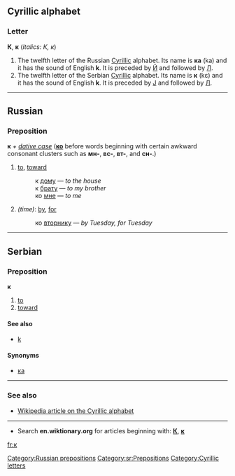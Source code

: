 ==Cyrillic alphabet==
===Letter===
'''К''', '''к''' (''italics: К, к'')

#The twelfth letter of the Russian [[Cyrillic]] alphabet. Its name is '''ка''' (ka) and it has the sound of English '''k'''. It is preceded by [[й|Й]] and followed by [[л|Л]].
#The twelfth letter of the Serbian [[Cyrillic]] alphabet. Its name is '''к''' (kɛ) and it has the sound of English '''k'''. It is preceded by [[ј|Ј]] and followed by [[л|Л]].

----

==Russian==
[[Category:Russian prepositions]]
===Preposition===
'''к''' ''+ [[dative case]]'' ('''[[ко]]''' before words beginning with certain awkward consonant clusters such as '''мн-''', '''вс-''', '''вт-''', and '''сн-'''.)

# [[to]], [[toward]]
#:к [[дом|дому]] — ''to the house''
#:к [[брат|брату]] — ''to my brother''
#:ко [[я|мне]] — ''to me''
#''(time)'': [[by]], [[for]]
#:ко [[вторник|вторнику]] — ''by Tuesday, for Tuesday''

----

==Serbian==
===Preposition===
'''к'''
#[[to]]
#[[toward]]
====See also====
*[[k#Serbian|k]]
====Synonyms====
*[[ка#Serbian|ка]]
[[Category:sr:Prepositions]]

----

===See also===
*[[w:Cyrillic alphabet|Wikipedia article on the Cyrillic alphabet]]


----

*Search '''en.wiktionary.org''' for articles beginning with: '''[http://en.wiktionary.org/w/index.php?title=Special%3AAllpages&from=%D0%9A&namespace=0 К]''', '''[http://en.wiktionary.org/w/index.php?title=Special%3AAllpages&from=%D0%BA&namespace=0 к]'''

[[Category:Cyrillic letters]]

[[fr:к]]
